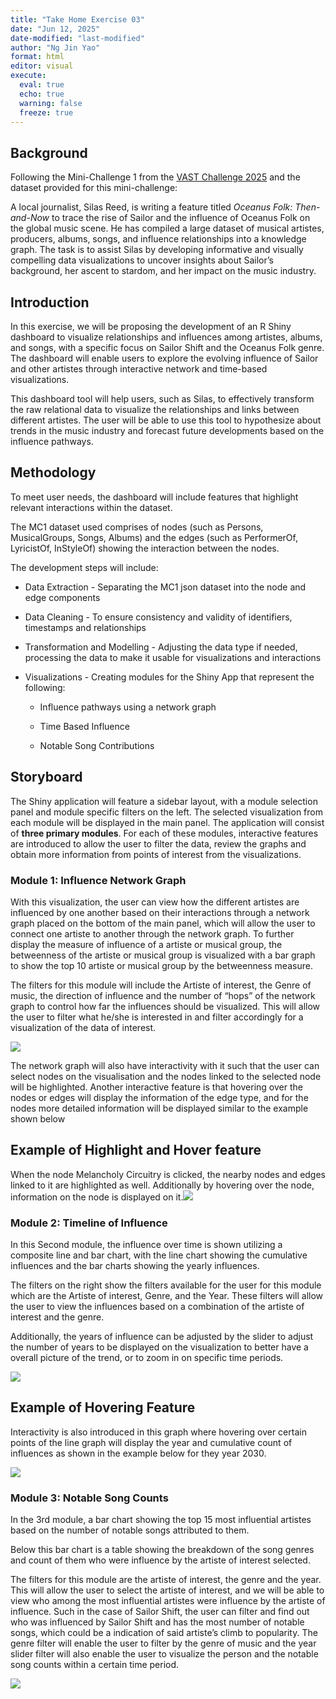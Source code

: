 ```yaml
---
title: "Take Home Exercise 03"
date: "Jun 12, 2025"
date-modified: "last-modified"
author: "Ng Jin Yao"
format: html
editor: visual
execute: 
  eval: true
  echo: true
  warning: false
  freeze: true
---
```


## **Background**

Following the Mini-Challenge 1 from the [VAST Challenge 2025](https://vast-challenge.github.io/2025/MC1.html) and the dataset provided for this mini-challenge:

A local journalist, Silas Reed, is writing a feature titled *Oceanus Folk: Then-and-Now* to trace the rise of Sailor and the influence of Oceanus Folk on the global music scene. He has compiled a large dataset of musical artistes, producers, albums, songs, and influence relationships into a knowledge graph. The task is to assist Silas by developing informative and visually compelling data visualizations to uncover insights about Sailor’s background, her ascent to stardom, and her impact on the music industry.

## Introduction

In this exercise, we will be proposing the development of an R Shiny dashboard to visualize relationships and influences among artistes, albums, and songs, with a specific focus on Sailor Shift and the Oceanus Folk genre. The dashboard will enable users to explore the evolving influence of Sailor and other artistes through interactive network and time-based visualizations.

This dashboard tool will help users, such as Silas, to effectively transform the raw relational data to visualize the relationships and links between different artistes. The user will be able to use this tool to hypothesize about trends in the music industry and forecast future developments based on the influence pathways.

## Methodology

To meet user needs, the dashboard will include features that highlight relevant interactions within the dataset.

The MC1 dataset used comprises of nodes (such as Persons, MusicalGroups, Songs, Albums) and the edges (such as PerformerOf, LyricistOf, InStyleOf) showing the interaction between the nodes.

The development steps will include:

-   Data Extraction - Separating the MC1 json dataset into the node and edge components

-   Data Cleaning - To ensure consistency and validity of identifiers, timestamps and relationships

-   Transformation and Modelling - Adjusting the data type if needed, processing the data to make it usable for visualizations and interactions

-   Visualizations - Creating modules for the Shiny App that represent the following:

    -   Influence pathways using a network graph

    -   Time Based Influence

    -   Notable Song Contributions

## Storyboard

The Shiny application will feature a sidebar layout, with a module selection panel and module specific filters on the left. The selected visualization from each module will be displayed in the main panel. The application will consist of **three primary modules**. For each of these modules, interactive features are introduced to allow the user to filter the data, review the graphs and obtain more information from points of interest from the visualizations.

### Module 1: Influence Network Graph

With this visualization, the user can view how the different artistes are influenced by one another based on their interactions through a network graph placed on the bottom of the main panel, which will allow the user to connect one artiste to another through the network graph. To further display the measure of influence of a artiste or musical group, the betweenness of the artiste or musical group is visualized with a bar graph to show the top 10 artiste or musical group by the betweenness measure.

The filters for this module will include the Artiste of interest, the Genre of music, the direction of influence and the number of "hops" of the network graph to control how far the influences should be visualized. This will allow the user to filter what he/she is interested in and filter accordingly for a visualization of the data of interest.

![](images/clipboard-3649196360.png)

The network graph will also have interactivity with it such that the user can select nodes on the visualisation and the nodes linked to the selected node will be highlighted. Another interactive feature is that hovering over the nodes or edges will display the information of the edge type, and for the nodes more detailed information will be displayed similar to the example shown below

::: callout-note
## Example of Highlight and Hover feature

When the node Melancholy Circuitry is clicked, the nearby nodes and edges linked to it are highlighted as well. Additionally by hovering over the node, information on the node is displayed on it.![](images/clipboard-180618952.png)
:::

### Module 2: Timeline of Influence

In this Second module, the influence over time is shown utilizing a composite line and bar chart, with the line chart showing the cumulative influences and the bar charts showing the yearly influences.

The filters on the right show the filters available for the user for this module which are the Artiste of interest, Genre, and the Year. These filters will allow the user to view the influences based on a combination of the artiste of interest and the genre.

Additionally, the years of influence can be adjusted by the slider to adjust the number of years to be displayed on the visualization to better have a overall picture of the trend, or to zoom in on specific time periods.

![](images/clipboard-113915747.png)

::: callout-note
## Example of Hovering Feature

Interactivity is also introduced in this graph where hovering over certain points of the line graph will display the year and cumulative count of influences as shown in the example below for they year 2030.

![](images/clipboard-1616804441.png)
:::

### Module 3: Notable Song Counts

In the 3rd module, a bar chart showing the top 15 most influential artistes based on the number of notable songs attributed to them.

Below this bar chart is a table showing the breakdown of the song genres and count of them who were influence by the artiste of interest selected.

The filters for this module are the artiste of interest, the genre and the year. This will allow the user to select the artiste of interest, and we will be able to view who among the most influential artistes were influence by the artiste of influence. Such in the case of Sailor Shift, the user can filter and find out who was influenced by Sailor Shift and has the most number of notable songs, which could be a indication of said artiste's climb to popularity. The genre filter will enable the user to filter by the genre of music and the year slider filter will also enable the user to visualize the person and the notable song counts within a certain time period.

![](images/clipboard-694240435.png)
